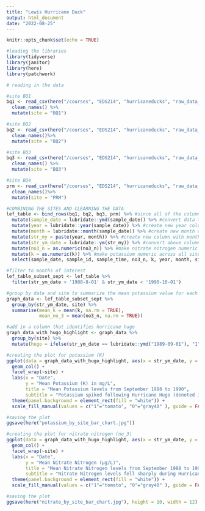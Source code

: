 ```yaml
---
title: "Lewis Hurricane Duck"
output: html_document
date: "2022-08-25"
---
```


```r
knitr::opts_chunk$set(echo = TRUE)

#loading the libraries
library(tidyverse)
library(janitor)
library(here)
library(patchwork)
```


```r
# reading in the data 

#site BQ1
bq1 <- read_csv(here("/courses", "EDS214", "hurricaneducks", "raw_data_all", "QuebradaCuenca1-Bisley.csv"), na = "-9999", show_col_types = FALSE) %>%
  clean_names() %>% 
  mutate(site = "BQ1")

#site BQ2
bq2 <- read_csv(here("/courses", "EDS214", "hurricaneducks", "raw_data_all", "QuebradaCuenca2-Bisley.csv"), na = "-9999", show_col_types = FALSE) %>%
  clean_names()%>% 
  mutate(site = "BQ2")

#site BQ3
bq3 <- read_csv(here("/courses", "EDS214", "hurricaneducks", "raw_data_all", "QuebradaCuenca3-Bisley.csv"), na = "-9999", show_col_types = FALSE) %>%
  clean_names() %>% 
  mutate(site = "BQ3")

#site BQ4
prm <- read_csv(here("/courses", "EDS214", "hurricaneducks", "raw_data_all", "RioMameyesPuenteRoto.csv"), na = "-9999",  show_col_types = FALSE) %>%
  clean_names()%>% 
  mutate(site = "PRM")

#COMBINING THE SITES AND CLEARNING THE DATA
lef_table <- bind_rows(bq1, bq2, bq3, prm) %>% #since all of the columns are the same, we can combine all of the rows using bind_rows()
  mutate(sample_date = lubridate::ymd(sample_date)) %>% #convert data to ISO format
  mutate(year = lubridate::year(sample_date)) %>% #create new year column
  mutate(month = lubridate::month(sample_date)) %>% #create new month column
  mutate(str_my = paste(year, month)) %>% #create new column with month and year data
  mutate(str_ym_date = lubridate::ym(str_my)) %>% #convert above column to ISO format
  mutate(no3_n = as.numeric(no3_n)) %>% #make nitrate nitrogen numeric across all sites
  mutate(k = as.numeric(k)) %>% #make potassium numeric across all sites
  select(sample_date, sample_id, sample_time, no3_n, k, year, month, site, str_ym_date) #select columns of interest
```

```r
#filter to months of interest
lef_table_subset_sept <- lef_table %>%
  filter(str_ym_date > '1988-8-01' & str_ym_date < '1990-10-01')

#group by date and site to summarize the mean potassium value for each site and each date
graph_data <- lef_table_subset_sept %>%
  group_by(str_ym_date, site) %>%
  summarise(mean_k = mean(k, na.rm = TRUE),
            mean_no_3 = mean(no3_n, na.rm = TRUE))

#add in a column that identifies hurricane hugo 
graph_data_with_hugo_highlight <- graph_data %>%
  group_by(site) %>%
  mutate(hugo = ifelse(str_ym_date == lubridate::ymd("1989-09-01"), "1", "0"))

#creating the plot for potassium (K)
ggplot(data = graph_data_with_hugo_highlight, aes(x = str_ym_date, y = mean_k, fill = hugo)) +
  geom_col() +
  facet_wrap(~site) +
  labs(x = "Date",
       y = "Mean Potassium (K) in mg/L",
       title = "Mean Potassium levels from September 1988 to 1990",
       subtitle = "Potassium spiked following Hurricane Hugo (denoted in red), fell three months later, rose back up to elevated levels, and then slowly started to return to baseline") + 
  theme(panel.background = element_rect(fill = "white")) +
  scale_fill_manual(values = c("1"="tomato", "0"="gray40" ), guide = FALSE)

#saving the plot
ggsave(here("potassium_by_site_bar_chart.jpg"))
```


```r
#creating the plot for nitrate nitrogen (no_3)
ggplot(data = graph_data_with_hugo_highlight, aes(x = str_ym_date, y = mean_no_3, fill = hugo)) + 
  geom_col() +
  facet_wrap(~site) +
  labs(x = "Date",
       y = "Mean Nitrate Nitrogen (µg/L)",
       title = "Mean Nitrate Nitrogen levels from September 1988 to 1990",
       subtitle = "Nitrate Nitrogen levels fell sharply during Hurricane Hugo (denoted in red) and then oscillated in the following months") + 
  theme(panel.background = element_rect(fill = "white")) +
  scale_fill_manual(values = c("1"="tomato", "0"="gray40" ), guide = FALSE)

#saving the plot
ggsave(here("nitrate_by_site_bar_chart.jpg"), height = 10, width = 12)
```


